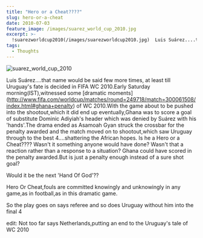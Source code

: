 ```yaml
---
title: "Hero or a Cheat????"
slug: hero-or-a-cheat
date: 2010-07-03
feature_image: /images/suarez_world_cup_2010.jpg
excerpt: >-
  !suarezworldcup2010(/images/suarezworldcup2010.jpg)  Luis Suárez....that name would be said few more times, at least till Uruguay's fate is decided in FIFA WC 2010.Early Saturday morning(IST),witnessed some \dramatic moments\(http://www.fifa.com/worldcup/matches/round=249718/match=300061508/index.htmlghana+penalty) of WC 2010.With...
tags:
  - Thoughts
---
```

![suarez_world_cup_2010](/images/suarez_world_cup_2010.jpg)

Luis Suárez....that name would be said few more times, at least till Uruguay's fate is decided in FIFA WC 2010.Early Saturday morning(IST),witnessed some \[dramatic moments\](http://www.fifa.com/worldcup/matches/round=249718/match=300061508/index.html#ghana+penalty) of WC 2010.With the game about to be pushed into the shootout,which it did end up eventually,Ghana was to score a goal of substitute Dominic Adiyiah's header which was denied by Suárez with his 'hands'.The drama ended as Asamoah Gyan struck the crossbar for the penalty awarded and the match moved on to shootout,which saw Uruguay through to the best 4....shattering the African hopes. Is he a Hero or a Cheat???? Wasn't it something anyone would have done? Wasn't that a reaction rather than a response to a situation? Ghana could have scored in the penalty awarded.But is just a penalty enough instead of a sure shot goal?

Would it be the next 'Hand Of God'??

Hero Or Cheat,fouls are committed knowingly and unknowingly in any game,as in football,as in this dramatic game.

So the play goes on says referee and so does Uruguay without him into the final 4

edit: Not too far says Netherlands,putting an end to the Uruguay's tale of WC 2010